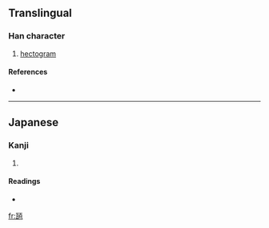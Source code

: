 ==Translingual==

===Han character===
{{Han char|rn=98|rad=瓦|as=06|sn=11|four=|canj=一弓一日 (MNMA)}}

# [[hectogram]]

====References====
* {{Han ref|kx=0749.131|dkj=21499|dj=1157.330|hdz=21424.111|uh=74F8|ud=29944}}

----

==Japanese==

===Kanji===
{{ja-kanji|grade=|rs=瓦06}}

# {{defn|Japanese}}

====Readings====
* {{ja-readings|on=|kun=[[へくとぐら]] (hekutogura)|nanori=}}

[[fr:瓸]]